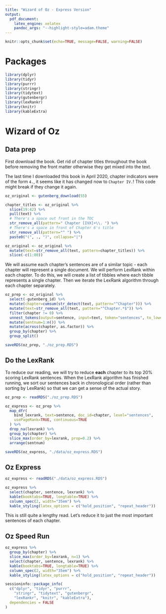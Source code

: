 ---
title: "Wizard of Oz - Express Version"
output:
  pdf_document:
    latex_engine: xelatex
    pandoc_args: "--highlight-style=adam.theme"
---

```{r, echo=FALSE}
knitr::opts_chunk$set(echo=TRUE, message=FALSE, warning=FALSE)
```

# Packages

```{r}
library(dplyr)
library(tidyr)
library(purrr)
library(stringr)
library(tidytext)
library(gutenbergr)
library(lexRankr)
library(knitr)
library(kableExtra)
```

# Wizard of Oz

## Data prep

First download the book. Get rid of chapter titles throughout the book before removing the front matter otherwise they get mixed into
the text. 

The last time I downloaded this book in April 2020, chapter indicators were of the form `4.`, it seems like it has changed now to
`Chapter IV.`! This code might break if they change it again.

```{r, eval=FALSE}
oz_original <- gutenberg_download(55)

chapter_titles <- oz_original %>%
  slice(19:42) %>%
  pull(text) %>%
  # There's a space out front in the TOC
  str_remove_all(pattern=" Chapter [IVX]+\\. ") %>%
  # There's a space in front of Chapter 6's title
  str_remove_all(pattern="^ ") %>%
  paste0("(", ., ")", collapse="|")

oz_original <- oz_original %>%
  mutate(text=str_remove_all(text, pattern=chapter_titles)) %>%
  slice(-c(1:80))
```

We will assume each chapter's sentences are of a similar topic - each chapter will represent a single document. We will perform
LexRank within each chapter. To do this, we will create a list of tibbles where each tibble represents a single chapter. Then we
iterate the LexRank algorithm through each chapter separately.

```{r, eval=FALSE}
oz_prep <- oz_original %>%
  select(-gutenberg_id) %>%
  mutate(chapter=cumsum(str_detect(text, pattern="^Chapter"))) %>%
  mutate(text=str_remove_all(text, pattern="^Chapter.*$")) %>%
  filter(chapter != 0) %>%
  unnest_tokens(output=sentence, input=text, token="sentences", to_lower=FALSE) %>%
  mutate(sentnum=1:n()) %>%
  mutate(across(chapter, as.factor)) %>%
  group_by(chapter) %>%
  group_split()
```

```{r, eval=FALSE, include=FALSE}
saveRDS(oz_prep, "./oz_prep.RDS")
```

## Do the LexRank

To reduce our reading, we will try to reduce **each** chapter to its top 20% scoring LexRank sentences.
When the LexRank algorithm has finished running, we sort our sentences back in chronological order (rather than sorting by LexRank)
so that we can get a sense of the actual story.

```{r, echo=FALSE}
oz_prep <- readRDS("./oz_prep.RDS")
```

```{r, eval=FALSE}
oz_express <- oz_prep %>%
  map_dfr(
    bind_lexrank, text=sentence, doc_id=chapter, level="sentences",
    usePageRank=TRUE, continuous=TRUE
  ) %>%
  drop_na(lexrank) %>%
  group_by(chapter) %>%
  slice_max(order_by=lexrank, prop=0.2) %>%
  arrange(sentnum)
```

```{r, eval=FALSE, include=FALSE}
saveRDS(oz_express, "./data/oz_express.RDS")
```

## Oz Express

```{r, echo=FALSE}
oz_express <- readRDS("./data/oz_express.RDS")
```

```{r}
oz_express %>% 
  select(chapter, sentence, lexrank) %>%
  kable(booktabs=TRUE, longtable=TRUE) %>% 
  column_spec(2, width="35em") %>% 
  kable_styling(latex_options = c("hold_position", "repeat_header"))
```

This is still quite a lengthy read. Let's reduce it to just the most important sentences of each chapter.

\newpage

## Oz Speed Run

```{r}
oz_express %>%
  group_by(chapter) %>%
  slice_max(order_by=lexrank, n=1) %>%
  select(chapter, sentence, lexrank) %>%
  kable(booktabs=TRUE, longtable=TRUE) %>%
  column_spec(2, width="35em") %>%
  kable_styling(latex_options = c("hold_position", "repeat_header"))
```

\newpage

```{r, echo=FALSE}
sessioninfo::package_info(
  c("dplyr", "tidyr", "purrr",
    "stringr", "tidytext", "gutenbergr",
    "lexRankr", "knitr", "kableExtra"),
  dependencies = FALSE
)
```